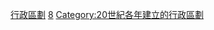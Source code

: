 {{Cat topic in year| topic=建立的行政區劃|year=1988}}
[[Category:1988年建立|行政區劃]]
[[Category:1980年代建立的行政區劃|8]]
[[Category:20世紀各年建立的行政區劃|Category:20世紀各年建立的行政區劃]]